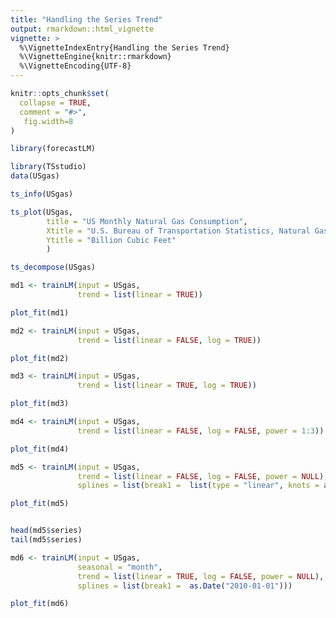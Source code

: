 ```yaml
---
title: "Handling the Series Trend"
output: rmarkdown::html_vignette
vignette: >
  %\VignetteIndexEntry{Handling the Series Trend}
  %\VignetteEngine{knitr::rmarkdown}
  %\VignetteEncoding{UTF-8}
---
```


```r
knitr::opts_chunk$set(
  collapse = TRUE,
  comment = "#>",
   fig.width=8
)
```

```r
library(forecastLM)
```



```r
library(TSstudio)
data(USgas)

ts_info(USgas)

ts_plot(USgas,
        title = "US Monthly Natural Gas Consumption",
        Xtitle = "U.S. Bureau of Transportation Statistics, Natural Gas Consumption [NATURALGAS]",
        Ytitle = "Billion Cubic Feet"
        )
```




```r
ts_decompose(USgas)
```





```r
md1 <- trainLM(input = USgas,
               trend = list(linear = TRUE))

plot_fit(md1)
```



```r
md2 <- trainLM(input = USgas,
               trend = list(linear = FALSE, log = TRUE))

plot_fit(md2)
```


```r
md3 <- trainLM(input = USgas,
               trend = list(linear = TRUE, log = TRUE))

plot_fit(md3)
```

```r
md4 <- trainLM(input = USgas,
               trend = list(linear = FALSE, log = FALSE, power = 1:3))

plot_fit(md4)
```

```r
md5 <- trainLM(input = USgas,
               trend = list(linear = FALSE, log = FALSE, power = NULL),
               splines = list(break1 =  list(type = "linear", knots = as.Date("2010-01-01"))))

plot_fit(md5)


head(md5$series)
tail(md5$series)
```
```r
md6 <- trainLM(input = USgas,
               seasonal = "month",
               trend = list(linear = TRUE, log = FALSE, power = NULL),
               splines = list(break1 =  as.Date("2010-01-01")))

plot_fit(md6)
```

